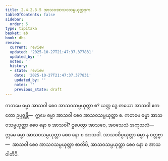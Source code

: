 ```yaml
---
title: 2.4.2.3.5 အာသဝအာသဝသမ္ပယုတ္တဒုက
tableOfContents: false
sidebar:
  order: 5
type: tipitaka
basket: ab
book: dhs
review:
  current: review
  updated: '2025-10-27T21:47:37.377831'
  updated_by: ''
  notes: ''
  history:
  - state: review
    date: '2025-10-27T21:47:37.377831'
    updated_by: ''
    notes: ''
    previous_state: draft
---
```



<ReviewStatus review={frontmatter.review} showDetails={true} />

<HypothesisAnnotation frontmatter={frontmatter} />

<DynamicBreadcrumb />

<Division number="1473" book="dhs" e="ch" v="29" p="279">

<Paragraph number="2184" book="dhs">
ကတမေ ဓမ္မာ အာသဝါ စေဝ အာသဝသမ္ပယုတ္တာ စ? ယတ္ထ ဒွေ တယော အာသဝါ ဧကတော ဥပ္ပဇ္ဇန္တိ—  ဣမေ ဓမ္မာ အာသဝါ စေဝ အာသဝသမ္ပယုတ္တာ စ.
</Paragraph>

</Division>
<Division number="1474" book="dhs" e="ch" v="29" p="279">

<Paragraph number="2185" book="dhs">
ကတမေ ဓမ္မာ အာသဝသမ္ပယုတ္တာ စေဝ နော စ အာသဝါ? ဌပေတွာ အာသဝေ, အဝသေသံ အကုသလံ—  ဣမေ ဓမ္မာ အာသဝသမ္ပယုတ္တာ စေဝ နော စ အာသဝါ. အာသဝဝိပ္ပယုတ္တာ ဓမ္မာ န ဝတ္တဗ္ဗာ—  အာသဝါ စေဝ အာသဝသမ္ပယုတ္တာ စာတိပိ, အာသဝသမ္ပယုတ္တာ စေဝ နော စ အာသဝါတိပိ.
</Paragraph>
</Division>